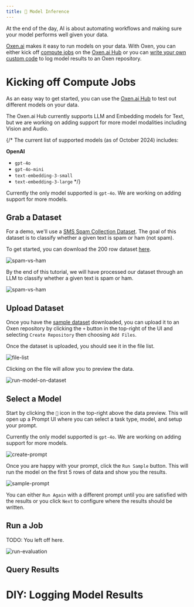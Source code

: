 ```yaml
---
title: 🚀 Model Inference
---
```


At the end of the day, AI is about automating workflows and making sure your model performs well given your data. 

[Oxen.ai](https://oxen.ai) makes it easy to run models on your data. With Oxen, you can either kick off [compute jobs](#compute-jobs) on the [Oxen.ai Hub](https://hub.oxen.ai) or you can [write your own custom code](#logging-model-results) to log model results to an Oxen repository.

# Kicking off Compute Jobs

As an easy way to get started, you can use the [Oxen.ai Hub](https://hub.oxen.ai) to test out different models on your data.

The Oxen.ai Hub currently supports LLM and Embedding models for Text, but we are working on adding support for more model modalities including Vision and Audio.

{/* 
The current list of supported models (as of October 2024) includes:

**OpenAI**

- `gpt-4o`
- `gpt-4o-mini`
- `text-embedding-3-small`
- `text-embedding-3-large` */}

<Warning>Currently the only model supported is `gpt-4o`. We are working on adding support for more models.</Warning>

## Grab a Dataset

For a demo, we'll use a [SMS Spam Collection Dataset](https://www.oxen.ai/ox/spam-classification/file/main/test.parquet). The goal of this dataset is to classify whether a given text is spam or ham (not spam).

To get started, you can download the 200 row dataset [here](https://hub.oxen.ai/api/repos/ox/spam-classification/file/main/test.parquet).

![spam-vs-ham](/images/spam-or-ham-start.png)

By the end of this tutorial, we will have processed our dataset through an LLM to classify whether a given text is spam or ham.

![spam-vs-ham](/images/spam-or-ham-results.png)

## Upload Dataset

Once you have the [sample dataset](https://hub.oxen.ai/api/repos/ox/spam-classification/file/main/test.parquet) downloaded, you can upload it to an Oxen repository by clicking the `+` button in the top-right of the UI and selecting `Create Repository` then choosing `Add Files`.

Once the dataset is uploaded, you should see it in the file list.

![file-list](/images/spam-or-ham-file-list.png)

Clicking on the file will allow you to preview the data.

![run-model-on-dataset](/images/spam-or-ham-rocket.png)

## Select a Model

Start by clicking the `🚀` icon in the top-right above the data preview. This will open up a Prompt UI where you can select a task type, model, and setup your prompt.

<Warning>Currently the only model supported is `gpt-4o`. We are working on adding support for more models.</Warning>

![create-prompt](/images/spam-or-ham-prompt.png)

Once you are happy with your prompt, click the `Run Sample` button. This will run the model on the first 5 rows of data and show you the results.

![sample-prompt](/images/spam-or-ham-prompt-sample.png)

You can either `Run Again` with a different prompt until you are satisfied with the results or you click `Next` to configure where the results should be written.

## Run a Job

TODO: You left off here.

![run-evaluation](/images/spam-or-ham-run-evaluation.png)


## Query Results

# DIY: Logging Model Results

